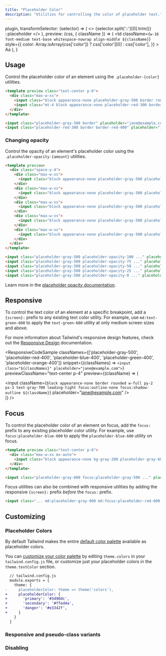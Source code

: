 ```yaml
---
title: "Placeholder Color"
description: "Utilities for controlling the color of placeholder text."
---
```



  plugin,
  transformSelector: (selector) => (
    <>
      {selector.split('::')[0].trim()}
      <span className="text-gray-500">::placeholder</span>
    </>
  ),
  preview: (css, { className }) => (
    <td
      className={`w-16 font-medium text-base whitespace-nowrap align-middle ${className}`}
      style={{
        color: Array.isArray(css['color']) ? css['color'][0] : css['color'],
      }}
    >
      Aa
    </td>
  ),
}

## Usage

Control the placeholder color of an element using the `.placeholder-{color}` utilities.

```html
<template preview class="text-center p-6">
  <div class="max-w-xs">
    <input class="block appearance-none placeholder-gray-500 border rounded w-full py-2 px-3 text-gray-700 leading-tight focus:outline-none focus:shadow-outline" placeholder="jane@example.com">
    <input class="mt-4 block appearance-none placeholder-red-300 border border-red-400 rounded w-full py-2 px-3 text-gray-700 leading-tight focus:outline-none focus:shadow-outline" placeholder="jane@example.com">
  </div>
</template>

<input class="placeholder-gray-500 border" placeholder="jane@example.com">
<input class="placeholder-red-300 border border-red-400" placeholder="jane@example.com">
```

### <Heading badge="v1.4.0+">Changing opacity</Heading>

Control the opacity of an element's placeholder color using the `.placeholder-opacity-{amount}` utilities.

```html
<template preview>
  <div class="space-y-4">
    <div class="max-w-xs">
      <input class="block appearance-none placeholder-gray-500 placeholder-opacity-100 border rounded w-full py-2 px-3 text-gray-700 leading-tight focus:outline-none focus:shadow-outline" placeholder="jane@example.com">
    </div>
    <div class="max-w-xs">
      <input class="block appearance-none placeholder-gray-500 placeholder-opacity-75 border rounded w-full py-2 px-3 text-gray-700 leading-tight focus:outline-none focus:shadow-outline" placeholder="jane@example.com">
    </div>
    <div class="max-w-xs">
      <input class="block appearance-none placeholder-gray-500 placeholder-opacity-50 border rounded w-full py-2 px-3 text-gray-700 leading-tight focus:outline-none focus:shadow-outline" placeholder="jane@example.com">
    </div>
    <div class="max-w-xs">
      <input class="block appearance-none placeholder-gray-500 placeholder-opacity-25 border rounded w-full py-2 px-3 text-gray-700 leading-tight focus:outline-none focus:shadow-outline" placeholder="jane@example.com">
    </div>
    <div class="max-w-xs">
      <input class="block appearance-none placeholder-gray-500 placeholder-opacity-0 border rounded w-full py-2 px-3 text-gray-700 leading-tight focus:outline-none focus:shadow-outline" placeholder="jane@example.com">
    </div>
  </div>
</template>

<input class="placeholder-gray-500 placeholder-opacity-100 ..." placeholder="jane@example.com">
<input class="placeholder-gray-500 placeholder-opacity-75 ..." placeholder="jane@example.com">
<input class="placeholder-gray-500 placeholder-opacity-50 ..." placeholder="jane@example.com">
<input class="placeholder-gray-500 placeholder-opacity-25 ..." placeholder="jane@example.com">
<input class="placeholder-gray-500 placeholder-opacity-0 ..." placeholder="jane@example.com">
```

Learn more in the [placeholder opacity documentation](/docs/placeholder-opacity).

## Responsive

To control the text color of an element at a specific breakpoint, add a `{screen}:` prefix to any existing text color utility. For example, use `md:text-green-600` to apply the `text-green-600` utility at only medium screen sizes and above.

For more information about Tailwind's responsive design features, check out the [Responsive Design](/docs/responsive-design) documentation.

<ResponsiveCodeSample
  classNames={['placeholder-gray-500', 'placeholder-red-400', 'placeholder-blue-400', 'placeholder-green-400', 'placeholder-orange-400']}
  snippet={(classNames) => `
    <input class="${classNames}" placeholder="jane@example.com">
  `}
  previewClassName="text-center p-4"
  preview={(className) => (
    <div className="max-w-xs mx-auto">
      <input className={`block appearance-none border rounded w-full py-2 px-3 text-gray-700 leading-tight focus:outline-none focus:shadow-outline ${className}`} placeholder="jane@example.com" />
    </div>
  )}
/>

## Focus

To control the placeholder color of an element on focus, add the `focus:` prefix to any existing placeholder color utility. For example, use `focus:placeholder-blue-600` to apply the `placeholder-blue-600` utility on focus.

```html
<template preview class="text-center p-6">
  <div class="max-w-xs mx-auto">
    <input class="block appearance-none bg-gray-200 placeholder-gray-600 border border-transparent focus:border-gray-300 focus:bg-white focus:placeholder-gray-500 rounded w-full py-2 px-3 text-gray-700 leading-tight focus:outline-none" placeholder="jane@example.com">
  </div>
</template>

<input class="placeholder-gray-600 focus:placeholder-gray-500 ..." placeholder="jane@example.com">
```

Focus utilities can also be combined with responsive utilities by adding the responsive `{screen}:` prefix *before* the `focus:` prefix.

```html
<input class="... md:placeholder-gray-900 md:focus:placeholder-red-600 ...">
```

## Customizing

### Placeholder Colors

By default Tailwind makes the entire [default color palette](/docs/customizing-colors#default-color-palette) available as placeholder colors.

You can [customize your color palette](/docs/colors#customizing) by editing `theme.colors` in your `tailwind.config.js` file, or customize just your placeholder colors in the `theme.textColor` section.

```diff
  // tailwind.config.js
  module.exports = {
    theme: {
-     placeholderColor: theme => theme('colors'),
+     placeholderColor: {
+       'primary': '#3490dc',
+       'secondary': '#ffed4a',
+       'danger': '#e3342f',
+     }
    }
  }
```

### Responsive and pseudo-class variants

<Variants plugin="placeholderColor" />

### Disabling

<Disabling plugin="placeholderColor" />
